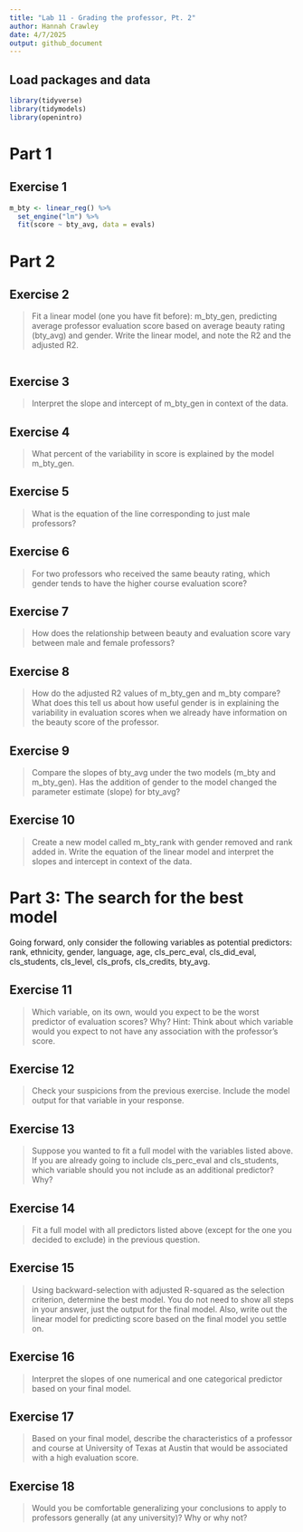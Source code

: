 ```yaml
---
title: "Lab 11 - Grading the professor, Pt. 2"
author: Hannah Crawley
date: 4/7/2025
output: github_document
---
```


## Load packages and data

```r
library(tidyverse) 
library(tidymodels)
library(openintro)
```
# Part 1
## Exercise 1

```r
m_bty <- linear_reg() %>%
  set_engine("lm") %>%
  fit(score ~ bty_avg, data = evals)
```

# Part 2
## Exercise 2
> Fit a linear model (one you have fit before): m_bty_gen, predicting average professor evaluation score based on average beauty rating (bty_avg) and gender. Write the linear model, and note the R2 and the adjusted R2.

 
```r
```

## Exercise 3
> Interpret the slope and intercept of m_bty_gen in context of the data. 

## Exercise 4
> What percent of the variability in score is explained by the model m_bty_gen.


## Exercise 5
> What is the equation of the line corresponding to just male professors?

## Exercise 6
> For two professors who received the same beauty rating, which gender tends to have the higher course evaluation score?

## Exercise 7
> How does the relationship between beauty and evaluation score vary between male and female professors?

## Exercise 8 
>How do the adjusted R2 values of m_bty_gen and m_bty compare? What does this tell us about how useful gender is in explaining the variability in evaluation scores when we already have information on the beauty score of the professor. 

## Exercise 9
> Compare the slopes of bty_avg under the two models (m_bty and m_bty_gen). Has the addition of gender to the model changed the parameter estimate (slope) for bty_avg?

## Exercise 10
> Create a new model called m_bty_rank with gender removed and rank added in. Write the equation of the linear model and interpret the slopes and intercept in context of the data.

# Part 3: The search for the best model 
Going forward, only consider the following variables as potential predictors: rank, ethnicity, gender, language, age, cls_perc_eval, cls_did_eval, cls_students, cls_level, cls_profs, cls_credits, bty_avg.

## Exercise 11
> Which variable, on its own, would you expect to be the worst predictor of evaluation scores? Why? Hint: Think about which variable would you expect to not have any association with the professor’s score.

## Exercise 12
> Check your suspicions from the previous exercise. Include the model output for that variable in your response.

## Exercise 13
> Suppose you wanted to fit a full model with the variables listed above. If you are already going to include cls_perc_eval and cls_students, which variable should you not include as an additional predictor? Why?

## Exercise 14
> Fit a full model with all predictors listed above (except for the one you decided to exclude) in the previous question.

## Exercise 15
> Using backward-selection with adjusted R-squared as the selection criterion, determine the best model. You do not need to show all steps in your answer, just the output for the final model. Also, write out the linear model for predicting score based on the final model you settle on.

## Exercise 16
> Interpret the slopes of one numerical and one categorical predictor based on your final model.

## Exercise 17
> Based on your final model, describe the characteristics of a professor and course at University of Texas at Austin that would be associated with a high evaluation score.

## Exercise 18
> Would you be comfortable generalizing your conclusions to apply to professors generally (at any university)? Why or why not?